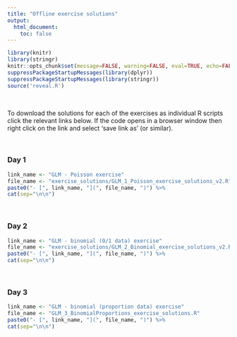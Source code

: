 ```yaml
---
title: "Offline exercise solutions"
output: 
  html_document:
    toc: false
---
```


```r
library(knitr)
library(stringr)
knitr::opts_chunk$set(message=FALSE, warning=FALSE, eval=TRUE, echo=FALSE)
suppressPackageStartupMessages(library(dplyr))
suppressPackageStartupMessages(library(stringr))
source('reveal.R')
```

\  

To download the solutions for each of the exercises as individual R scripts click the relevant links below. If the code opens in a browser window then right click on the link and select 'save link as' (or similar). 

\  

### Day 1

```r
link_name <- "GLM - Poisson exercise"
file_name <- "exercise_solutions/GLM_1_Poisson_exercise_solutions_v2.R"
paste0("- [", link_name, "](", file_name, ")") %>%
cat(sep="\n\n")
```

\  

### Day 2

```r
link_name <- "GLM - binomial (0/1 data) exercise"
file_name <- "exercise_solutions/GLM_2_Binomial_exercise_solutions_v2.R"
paste0("- [", link_name, "](", file_name, ")") %>%
cat(sep="\n\n")
```

\  

### Day 3

```r
link_name <- "GLM - binomial (proportion data) exercise"
file_name <- "GLM_3_BinomialProportions_exercise_solutions.R"
paste0("- [", link_name, "](", file_name, ")") %>%
cat(sep="\n\n")
```
